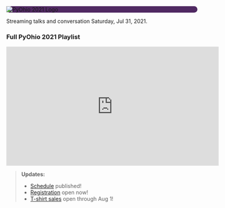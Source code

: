 <Seo title="PyOhio 2021" />

<div style="background-color: #502962; border-radius: 40px">
  <img
    alt="PyOhio 2021 Logo"
    src="../assets/pyohio-2021-logo-transparent.png"
  />
</div>

Streaming talks and conversation Saturday, Jul 31, 2021.

### Full PyOhio 2021 Playlist

<iframe
  width="560"
  height="315"
  src="https://www.youtube.com/embed/videoseries?list=PL2k6bbM_wgjtUqPImL1OChaD2TQw8ERuy"
  title="YouTube video player"
  frameborder="0"
  allow="accelerometer; autoplay; clipboard-write; encrypted-media; gyroscope; picture-in-picture"
  allowfullscreen
></iframe>

> **Updates:**
>
> - [Schedule](/program/schedule) published!
> - [Registration](https://ti.to/pyohio/pyohio-2021) open now!
> - [T-shirt sales](https://www.customink.com/fundraising/pyohio-2021) open through Aug 1!
